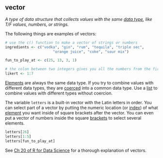 ## vector

<dfn>A type of data structure that collects values with the same [data type](d.html#data-type), like T/F values, numbers, or strings.</dfn> 

The following things are examples of vectors:

```r
# use the c() function to make a vector of strings or numbers
ingredients <- c("vodka", "gin", "rum", "tequila", "triple sec", 
                      "orange juice", "coke", "sour mix")

fun_to_play_at <- c(25, 13, 3, 1)

# the colon between two integers gives you all the numbers from the first to the last integer
likert <- 1:7
```

[Elements](e.html#element) are always the same data type. If you try to combine values with different data types, they are [coerced](c.html#coercion) into a common data type. Use a [list](l.html#list) to combine values with different types without coercion.

The variable `letters` is a built-in vector with the Latin letters in order. You can select part of a vector by putting the numeric location (or [index](i.html#index)) of what [element](e.html#element) you want inside of square brackets after the vector. You can even put a vector of numbers inside the square [brackets](b.html#brackets) to select several elements.

```r
letters[26]
letters[1:5]
letters[fun_to_play_at]
```


See [Ch 20 of R for Data Science](http://r4ds.had.co.nz/vectors.html){target="_blank"} for a thorough explanation of vectors.